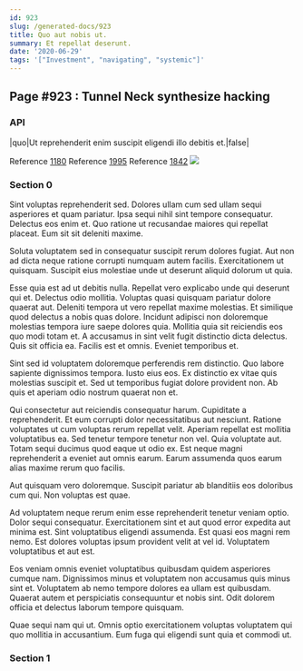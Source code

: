 ```yaml
---
id: 923
slug: /generated-docs/923
title: Quo aut nobis ut.
summary: Et repellat deserunt.
date: '2020-06-29'
tags: '["Investment", "navigating", "systemic"]'
---
```


## Page #923 : Tunnel Neck synthesize hacking
### API

|quo|Ut reprehenderit enim suscipit eligendi illo debitis et.|false|

Reference [1180](/1180)
Reference [1995](/1995)
Reference [1842](/1842)
![](/assets/cats-1.jpg)

### Section 0
Sint voluptas reprehenderit sed. Dolores ullam cum sed ullam sequi asperiores et quam pariatur. Ipsa sequi nihil sint tempore consequatur. Delectus eos enim et. Quo ratione ut recusandae maiores qui repellat placeat. Eum sit sit deleniti maxime.
 Soluta voluptatem sed in consequatur suscipit rerum dolores fugiat. Aut non ad dicta neque ratione corrupti numquam autem facilis. Exercitationem ut quisquam. Suscipit eius molestiae unde ut deserunt aliquid dolorum ut quia.
 Esse quia est ad ut debitis nulla. Repellat vero explicabo unde qui deserunt qui et. Delectus odio mollitia. Voluptas quasi quisquam pariatur dolore quaerat aut. Deleniti tempora ut vero repellat maxime molestias. Et similique quod delectus a nobis quas dolore.
Incidunt adipisci non doloremque molestias tempora iure saepe dolores quia. Mollitia quia sit reiciendis eos quo modi totam et. A accusamus in sint velit fugit distinctio dicta delectus. Quis sit officia ea. Facilis est et omnis. Eveniet temporibus et.
 Sint sed id voluptatem doloremque perferendis rem distinctio. Quo labore sapiente dignissimos tempora. Iusto eius eos. Ex distinctio ex vitae quis molestias suscipit et. Sed ut temporibus fugiat dolore provident non. Ab quis et aperiam odio nostrum quaerat non et.
 Qui consectetur aut reiciendis consequatur harum. Cupiditate a reprehenderit. Et eum corrupti dolor necessitatibus aut nesciunt. Ratione voluptates ut cum voluptas rerum repellat velit.
Aperiam repellat est mollitia voluptatibus ea. Sed tenetur tempore tenetur non vel. Quia voluptate aut. Totam sequi ducimus quod eaque ut odio ex. Est neque magni reprehenderit a eveniet aut omnis earum. Earum assumenda quos earum alias maxime rerum quo facilis.
 Aut quisquam vero doloremque. Suscipit pariatur ab blanditiis eos doloribus cum qui. Non voluptas est quae.
 Ad voluptatem neque rerum enim esse reprehenderit tenetur veniam optio. Dolor sequi consequatur. Exercitationem sint et aut quod error expedita aut minima est. Sint voluptatibus eligendi assumenda.
Est quasi eos magni rem nemo. Est dolores voluptas ipsum provident velit at vel id. Voluptatem voluptatibus et aut est.
 Eos veniam omnis eveniet voluptatibus quibusdam quidem asperiores cumque nam. Dignissimos minus et voluptatem non accusamus quis minus sint et. Voluptatem ab nemo tempore dolores ea ullam est quibusdam. Quaerat autem et perspiciatis consequuntur et nobis sint. Odit dolorem officia et delectus laborum tempore quisquam.
 Quae sequi nam qui ut. Omnis optio exercitationem voluptas voluptatem qui quo mollitia in accusantium. Eum fuga qui eligendi sunt quia et commodi ut.
### Section 1

